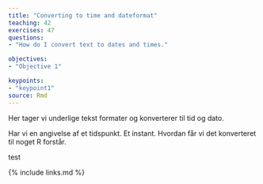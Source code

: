 ```yaml
---
title: "Converting to time and dateformat"
teaching: 42
exercises: 47
questions: 
- "How do I convert text to dates and times."

objectives:
- "Objective 1"

keypoints:
- "keypoint1"
source: Rmd
---
```



Her tager vi underlige tekst formater og konverterer til tid og dato.

Har vi en angivelse af et tidspunkt. Et instant. Hvordan får vi det konverteret til noget R forstår.

test

{% include links.md %}
